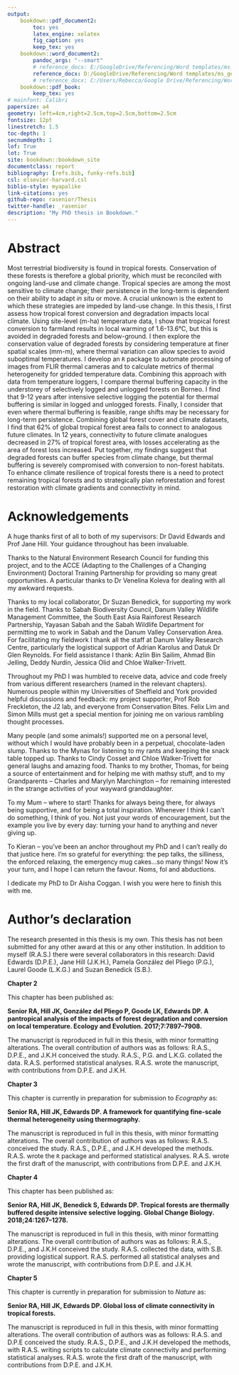 ```yaml
---
output:
    bookdown::pdf_document2:
        toc: yes
        latex_engine: xelatex
        fig_caption: yes
        keep_tex: yes
    bookdown::word_document2:
        pandoc_args: "--smart"
        # reference_docx: E:/GoogleDrive/Referencing/Word templates/ms_general.docx
        reference_docx: D:/GoogleDrive/Referencing/Word templates/ms_general.docx
        # reference_docx: C:/Users/Rebecca/Google Drive/Referencing/Word templates/ms_general.docx
    bookdown::pdf_book:
        keep_tex: yes
# mainfont: Calibri
papersize: a4
geometry: left=4cm,right=2.5cm,top=2.5cm,bottom=2.5cm
fontsize: 12pt
linestretch: 1.5
toc-depth: 1
secnumdepth: 1
lof: True
lot: True
site: bookdown::bookdown_site
documentclass: report
bibliography: [refs.bib, funky-refs.bib]
csl: elsevier-harvard.csl
biblio-style: myapalike
link-citations: yes
github-repo: rasenior/Thesis
twitter-handle: _rasenior
description: "My PhD thesis in Bookdown."
---
```


# Abstract {-}

Most terrestrial biodiversity is found in tropical forests. Conservation of these forests is therefore a global priority, which must be reconciled with ongoing land-use and climate change. Tropical species are among the most sensitive to climate change; their persistence in the long-term is dependent on their ability to adapt *in situ* or move. A crucial unknown is the extent to which these strategies are impeded by land-use change. In this thesis, I first assess how tropical forest conversion and degradation impacts local climate. Using site-level (m-ha) temperature data, I show that tropical forest conversion to farmland results in local warming of 1.6-13.6&deg;C, but this is avoided in degraded forests and below-ground. I then explore the conservation value of degraded forests by considering temperature at finer spatial scales (mm-m), where thermal variation can allow species to avoid suboptimal temperatures. I develop an `R` package to automate processing of images from FLIR thermal cameras and to calculate metrics of thermal heterogeneity for gridded temperature data. Combining this approach with data from temperature loggers, I compare thermal buffering capacity in the understorey of selectively logged and unlogged forests on Borneo. I find that 9-12 years after intensive selective logging the potential for thermal buffering is similar in logged and unlogged forests. Finally, I consider that even where thermal buffering is feasible, range shifts may be necessary for long-term persistence. Combining global forest cover and climate datasets, I find that 62% of global tropical forest area fails to connect to analogous future climates. In 12 years, connectivity to future climate analogues decreased in 27% of tropical forest area, with losses accelerating as the area of forest loss increased. Put together, my findings suggest that degraded forests can buffer species from climate change, but thermal buffering is severely compromised with conversion to non-forest habitats. To enhance climate resilience of tropical forests there is a need to protect remaining tropical forests and to strategically plan reforestation and forest restoration with climate gradients and connectivity in mind.

\pagebreak

# Acknowledgements {-}

A huge thanks first of all to both of my supervisors: Dr David Edwards and Prof Jane Hill. Your guidance throughout has been invaluable.

Thanks to the Natural Environment Research Council for funding this project, and to the ACCE (Adapting to the Challenges of a Changing Environment) Doctoral Training Partnership for providing so many great opportunities. A particular thanks to Dr Venelina Koleva for dealing with all my awkward requests.

Thanks to my local collaborator, Dr Suzan Benedick, for supporting my work in the field. Thanks to Sabah Biodiversity Council, Danum Valley Wildlife Management Committee, the South East Asia Rainforest Research Partnership, Yayasan Sabah and the Sabah Wildlife Department for permitting me to work in Sabah and the Danum Valley Conservation Area. For facilitating my fieldwork I thank all the staff at Danum Valley Research Centre, particularly the logistical support of Adrian Karolus and Datuk Dr Glen Reynolds. For field assistance I thank: Azlin Bin Sailim, Ahmad Bin Jelling, Deddy Nurdin, Jessica Olid and Chloe Walker-Trivett. 

Throughout my PhD I was humbled to receive data, advice and code freely from various different researchers (named in the relevant chapters). Numerous people within my Universities of Sheffield and York provided helpful discussions and feedback: my project supporter, Prof Rob Freckleton, the J2 lab, and everyone from Conservation Bites. Felix Lim and Simon Mills must get a special mention for joining me on various rambling thought processes.

Many people (and some animals!) supported me on a personal level, without which I would have probably been in a perpetual, chocolate-laden slump. Thanks to the Mynas for listening to my rants and keeping the snack table topped up. Thanks to Cindy Cosset and Chloe Walker-Trivett for general laughs and amazing food. Thanks to my brother, Thomas, for being a source of entertainment and for helping me with mathsy stuff, and to my Grandparents -- Charles and Marylyn Marchington -- for remaining interested in the strange activities of your wayward granddaughter. 

\begin{figure}[H]
\centering
\includegraphics[angle=270,origin=c, height=10cm]{pics/doggies.jpg}
\caption*{For unconditional love and the best cuddles a human could ask for, I am grateful to my beautiful doggies: Ruby (left) and Teddy (right).}
\end{figure}

To my Mum -- where to start! Thanks for always being there, for always being supportive, and for being a total inspiration. Whenever I think I can't do something, I think of you. Not just your words of encouragement, but the example you live by every day: turning your hand to anything and never giving up.

To Kieran -- you've been an anchor throughout my PhD and I can't really do that justice here. I'm so grateful for everything: the pep talks, the silliness, the enforced relaxing, the emergency mug cakes...so many things! Now it's your turn, and I hope I can return the favour. Noms, fol and abductions.  

I dedicate my PhD to Dr Aisha Coggan. I wish you were here to finish this with me.

\pagebreak

# Author's declaration {-}

The research presented in this thesis is my own. This thesis has not been submitted for any other award at this or any other institution. In addition to myself (R.A.S.) there were several collaborators in this research: David Edwards (D.P.E.), Jane Hill (J.K.H.), Pamela González del Pliego (P.G.), Laurel Goode (L.K.G.) and Suzan Benedick (S.B.).

**Chapter 2**

This chapter has been published as:

**Senior RA, Hill JK, González del Pliego P, Goode LK, Edwards DP. A pantropical analysis of the impacts of forest degradation and conversion on local temperature. Ecology and Evolution. 2017;7:7897–7908.**

The manuscript is reproduced in full in this thesis, with minor formatting alterations. The overall contribution of authors was as follows: R.A.S., D.P.E., and J.K.H conceived the study. R.A.S., P.G. and L.K.G. collated the data. R.A.S. performed statistical analyses. R.A.S. wrote the manuscript, with contributions from D.P.E. and J.K.H.

**Chapter 3**

This chapter is currently in preparation for submission to *Ecography* as:

**Senior RA, Hill JK, Edwards DP. A framework for quantifying fine-scale thermal heterogeneity using thermography.**

The manuscript is reproduced in full in this thesis, with minor formatting alterations. The overall contribution of authors was as follows: R.A.S. conceived the study. R.A.S., D.P.E., and J.K.H developed the methods. R.A.S. wrote the `R` package and performed statistical analyses. R.A.S. wrote the first draft of the manuscript, with contributions from D.P.E. and J.K.H.

**Chapter 4**

This chapter has been published as:

**Senior RA, Hill JK, Benedick S, Edwards DP. Tropical forests are thermally buffered despite intensive selective logging. Global Change Biology. 2018;24:1267–1278.**

The manuscript is reproduced in full in this thesis, with minor formatting alterations. The overall contribution of authors was as follows: R.A.S., D.P.E., and J.K.H conceived the study. R.A.S. collected the data, with  S.B. providing logistical support. R.A.S. performed all statistical analyses and wrote the manuscript, with contributions from D.P.E. and J.K.H.

**Chapter 5**

This chapter is currently in preparation for submission to *Nature* as: 

**Senior RA, Hill JK, Edwards DP. Global loss of climate connectivity in tropical forests.**

The manuscript is reproduced in full in this thesis, with minor formatting alterations. The overall contribution of authors was as follows: R.A.S. and D.P.E conceived the study. R.A.S., D.P.E., and J.K.H developed the methods, with R.A.S. writing scripts to calculate climate connectivity and performing statistical analyses. R.A.S. wrote the first draft of the manuscript, with contributions from D.P.E. and J.K.H.

\pagebreak

